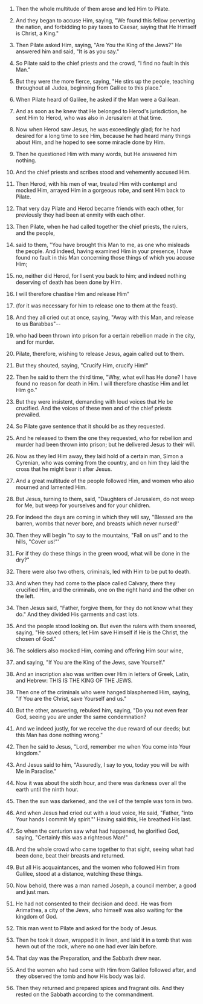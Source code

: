 
1. Then the whole multitude of them arose and led Him to Pilate.

2. And they began to accuse Him, saying, "We found this fellow perverting the nation, and forbidding to pay taxes to Caesar, saying that He Himself is Christ, a King."

3. Then Pilate asked Him, saying, "Are You the King of the Jews?" He answered him and said, "It is as you say."

4. So Pilate said to the chief priests and the crowd, "I find no fault in this Man."

5. But they were the more fierce, saying, "He stirs up the people, teaching throughout all Judea, beginning from Galilee to this place."

6. When Pilate heard of Galilee, he asked if the Man were a Galilean.

7. And as soon as he knew that He belonged to Herod's jurisdiction, he sent Him to Herod, who was also in Jerusalem at that time.

8. Now when Herod saw Jesus, he was exceedingly glad; for he had desired for a long time to see Him, because he had heard many things about Him, and he hoped to see some miracle done by Him.

9. Then he questioned Him with many words, but He answered him nothing.

10. And the chief priests and scribes stood and vehemently accused Him.

11. Then Herod, with his men of war, treated Him with contempt and mocked Him, arrayed Him in a gorgeous robe, and sent Him back to Pilate.

12. That very day Pilate and Herod became friends with each other, for previously they had been at enmity with each other.

13. Then Pilate, when he had called together the chief priests, the rulers, and the people,

14. said to them, "You have brought this Man to me, as one who misleads the people. And indeed, having examined Him in your presence, I have found no fault in this Man concerning those things of which you accuse Him;

15. no, neither did Herod, for I sent you back to him; and indeed nothing deserving of death has been done by Him.

16. I will therefore chastise Him and release Him"

17. (for it was necessary for him to release one to them at the feast).

18. And they all cried out at once, saying, "Away with this Man, and release to us Barabbas"--

19. who had been thrown into prison for a certain rebellion made in the city, and for murder.

20. Pilate, therefore, wishing to release Jesus, again called out to them.

21. But they shouted, saying, "Crucify Him, crucify Him!"

22. Then he said to them the third time, "Why, what evil has He done? I have found no reason for death in Him. I will therefore chastise Him and let Him go."

23. But they were insistent, demanding with loud voices that He be crucified. And the voices of these men and of the chief priests prevailed.

24. So Pilate gave sentence that it should be as they requested.

25. And he released to them the one they requested, who for rebellion and murder had been thrown into prison; but he delivered Jesus to their will.

26. Now as they led Him away, they laid hold of a certain man, Simon a Cyrenian, who was coming from the country, and on him they laid the cross that he might bear it after Jesus.

27. And a great multitude of the people followed Him, and women who also mourned and lamented Him.

28. But Jesus, turning to them, said, "Daughters of Jerusalem, do not weep for Me, but weep for yourselves and for your children.

29. For indeed the days are coming in which they will say, "Blessed are the barren, wombs that never bore, and breasts which never nursed!'

30. Then they will begin "to say to the mountains, "Fall on us!" and to the hills, "Cover us!"'

31. For if they do these things in the green wood, what will be done in the dry?"

32. There were also two others, criminals, led with Him to be put to death.

33. And when they had come to the place called Calvary, there they crucified Him, and the criminals, one on the right hand and the other on the left.

34. Then Jesus said, "Father, forgive them, for they do not know what they do." And they divided His garments and cast lots.

35. And the people stood looking on. But even the rulers with them sneered, saying, "He saved others; let Him save Himself if He is the Christ, the chosen of God."

36. The soldiers also mocked Him, coming and offering Him sour wine,

37. and saying, "If You are the King of the Jews, save Yourself."

38. And an inscription also was written over Him in letters of Greek, Latin, and Hebrew: THIS IS THE KING OF THE JEWS.

39. Then one of the criminals who were hanged blasphemed Him, saying, "If You are the Christ, save Yourself and us."

40. But the other, answering, rebuked him, saying, "Do you not even fear God, seeing you are under the same condemnation?

41. And we indeed justly, for we receive the due reward of our deeds; but this Man has done nothing wrong."

42. Then he said to Jesus, "Lord, remember me when You come into Your kingdom."

43. And Jesus said to him, "Assuredly, I say to you, today you will be with Me in Paradise."

44. Now it was about the sixth hour, and there was darkness over all the earth until the ninth hour.

45. Then the sun was darkened, and the veil of the temple was torn in two.

46. And when Jesus had cried out with a loud voice, He said, "Father, "into Your hands I commit My spirit."' Having said this, He breathed His last.

47. So when the centurion saw what had happened, he glorified God, saying, "Certainly this was a righteous Man!"

48. And the whole crowd who came together to that sight, seeing what had been done, beat their breasts and returned.

49. But all His acquaintances, and the women who followed Him from Galilee, stood at a distance, watching these things.

50. Now behold, there was a man named Joseph, a council member, a good and just man.

51. He had not consented to their decision and deed. He was from Arimathea, a city of the Jews, who himself was also waiting for the kingdom of God.

52. This man went to Pilate and asked for the body of Jesus.

53. Then he took it down, wrapped it in linen, and laid it in a tomb that was hewn out of the rock, where no one had ever lain before.

54. That day was the Preparation, and the Sabbath drew near.

55. And the women who had come with Him from Galilee followed after, and they observed the tomb and how His body was laid.

56. Then they returned and prepared spices and fragrant oils. And they rested on the Sabbath according to the commandment.


